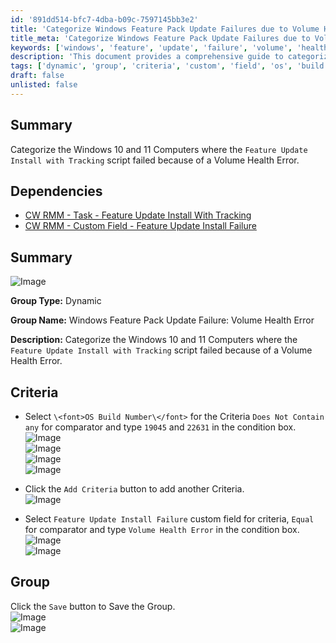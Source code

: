 ```yaml
---
id: '891dd514-bfc7-4dba-b09c-7597145bb3e2'
title: 'Categorize Windows Feature Pack Update Failures due to Volume Health Errors'
title_meta: 'Categorize Windows Feature Pack Update Failures due to Volume Health Errors'
keywords: ['windows', 'feature', 'update', 'failure', 'volume', 'health', 'error']
description: 'This document provides a comprehensive guide to categorizing Windows 10 and 11 computers where the Feature Update Install with Tracking script failed due to a Volume Health Error. It includes dependencies, criteria for grouping, and visual aids to assist in the process.'
tags: ['dynamic', 'group', 'criteria', 'custom', 'field', 'os', 'build']
draft: false
unlisted: false
---
```

## Summary

Categorize the Windows 10 and 11 Computers where the `Feature Update Install with Tracking` script failed because of a Volume Health Error.

## Dependencies

- [CW RMM - Task - Feature Update Install With Tracking](https://proval.itglue.com/DOC-5078775-12947845)
- [CW RMM - Custom Field - Feature Update Install Failure](https://proval.itglue.com/DOC-5078775-14592254)

## Summary

![Image](../../../static/img/Windows-Feature-Pack-Update-Failure-Volume-Health-Error/image_1.png)

**Group Type:** Dynamic

**Group Name:** Windows Feature Pack Update Failure: Volume Health Error

**Description:** Categorize the Windows 10 and 11 Computers where the `Feature Update Install with Tracking` script failed because of a Volume Health Error.

## Criteria

- Select `\<font>OS Build Number\</font>` for the Criteria `Does Not Contain any` for comparator and type `19045` and `22631` in the condition box.  
![Image](../../../static/img/Windows-Feature-Pack-Update-Failure-Volume-Health-Error/image_2.png)  
![Image](../../../static/img/Windows-Feature-Pack-Update-Failure-Volume-Health-Error/image_3.png)  
![Image](../../../static/img/Windows-Feature-Pack-Update-Failure-Volume-Health-Error/image_4.png)  
![Image](../../../static/img/Windows-Feature-Pack-Update-Failure-Volume-Health-Error/image_5.png)

- Click the `Add Criteria` button to add another Criteria.  
![Image](../../../static/img/Windows-Feature-Pack-Update-Failure-Volume-Health-Error/image_6.png)

- Select `Feature Update Install Failure` custom field for criteria, `Equal` for comparator and type `Volume Health Error` in the condition box.  
![Image](../../../static/img/Windows-Feature-Pack-Update-Failure-Volume-Health-Error/image_7.png)  
![Image](../../../static/img/Windows-Feature-Pack-Update-Failure-Volume-Health-Error/image_8.png)

## Group

Click the `Save` button to Save the Group.  
![Image](../../../static/img/Windows-Feature-Pack-Update-Failure-Volume-Health-Error/image_9.png)  
![Image](../../../static/img/Windows-Feature-Pack-Update-Failure-Volume-Health-Error/image_10.png)











